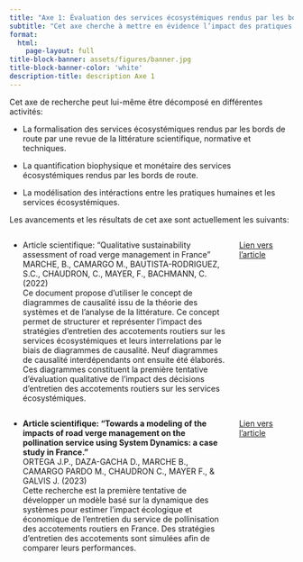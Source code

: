 ```yaml
---
title: "Axe 1: Évaluation des services écosystémiques rendus par les bords de route"
subtitle: "Cet axe cherche à mettre en évidence l’impact des pratiques d’entretien sur les services écosystémiques rendus par les bords de route à travers une modélisation des relations de causes à effet entre pratiques humaines et services écosystémiques."
format: 
  html:
    page-layout: full
title-block-banner: assets/figures/banner.jpg
title-block-banner-color: 'white'
description-title: description Axe 1
---
```


Cet axe de recherche peut lui-même être décomposé en différentes activités:

- La formalisation des services écosystémiques rendus par les bords de route par une revue de la littérature scientifique, normative et techniques.

- La quantification biophysique et monétaire des services écosystémiques rendus par les bords de route.

- La modélisation des intéractions entre les pratiques humaines et les services écosystémiques.

Les avancements et les résultats de cet axe sont actuellement les suivants:

:::: {.columns .column-page-inset}
::: {.column width="80%"}
- Article scientifique: "Qualitative sustainability assessment of road verge management in France" <br>
MARCHE, B., CAMARGO M., BAUTISTA-RODRIGUEZ, S.C., CHAUDRON, C., MAYER, F., BACHMANN, C. (2022) <br>
Ce document propose d'utiliser le concept de diagrammes de causalité issu de la théorie des systèmes et de l'analyse de la littérature. Ce concept permet de structurer et représenter l'impact des stratégies d'entretien des accotements routiers sur les services écosystémiques et leurs interrelations par le biais de diagrammes de causalité. Neuf diagrammes de causalité interdépendants ont ensuite été élaborés. Ces diagrammes constituent la première tentative d'évaluation qualitative de l'impact des décisions d'entretien des accotements routiers sur les services écosystémiques.
:::
::: {.column width="20%"}
[Lien vers l'article](https://doi.org/10.1016/j.eiar.2022.106911){target="_blank"}
:::
::::

:::: {.columns .column-page-inset}
::: {.column width="80%"}
- **Article scientifique: "Towards a modeling of the impacts of road verge management on the pollination service using System Dynamics: a case study in France."** <br>
ORTEGA J.P., DAZA-GACHA D., MARCHE B., CAMARGO PARDO M., CHAUDRON C., MAYER F., & GALVIS J. (2023) <br>
Cette recherche est la première tentative de développer un modèle basé sur la dynamique des systèmes pour estimer l'impact écologique et économique de l'entretien du service de pollinisation des accotements routiers en France. Des stratégies d'entretien des accotements sont simulées afin de comparer leurs performances. 
:::
::: {.column width="20%"}
[Lien vers l'article](https://doi.org/10.4236/am.2023.145022){target="_blank"}
:::
::::



